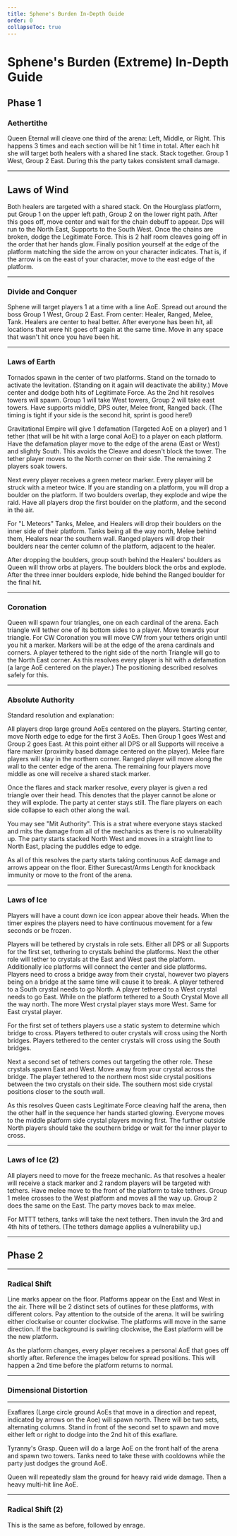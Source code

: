 ```yaml
---
title: Sphene's Burden In-Depth Guide
order: 0
collapseToc: true
---
```


# Sphene's Burden (Extreme) In-Depth Guide

## Phase 1

### Aethertithe

Queen Eternal will cleave one third of the arena: Left, Middle, or Right. This happens 3 times and each section will be hit 1 time in total.
After each hit she will target both healers with a shared line stack. Stack together.
Group 1 West, Group 2 East. During this the party takes consistent small damage.

***

## Laws of Wind

Both healers are targeted with a shared stack. On the Hourglass platform, put Group 1 on the upper left path, Group 2 on the lower right path.
After this goes off, move center and wait for the chain debuff to appear. Dps will run to the North East, Supports to the South West.
Once the chains are broken, dodge the Legitimate Force. This is 2 half room cleaves going off in the order that her hands glow.
Finally position yourself at the edge of the platform matching the side the arrow on your character indicates.
That is, if the arrow is on the east of your character, move to the east edge of the platform. 

***

### Divide and Conquer

Sphene will target players 1 at a time with a line AoE. Spread out around the boss Group 1 West, Group 2 East.
From center: Healer, Ranged, Melee, Tank. Healers are center to heal better.
After everyone has been hit, all locations that were hit goes off again at the same time.
Move in any space that wasn't hit once you have been hit.

***

### Laws of Earth

Tornados spawn in the center of two platforms. Stand on the tornado to activate the levitation.
(Standing on it again will deactivate the ability.) Move center and dodge both hits of Legitimate Force.
As the 2nd hit resolves towers will spawn. Group 1 will take West towers, Group 2 will take east towers.
Have supports middle, DPS outer, Melee front, Ranged back. (The timing is tight if your side is the second hit, sprint is good here!)

Gravitational Empire will give 1 defamation (Targeted AoE on a player) and 1 tether (that will be hit with a large conal AoE)
to a player on each platform. Have the defamation player move to the edge of the arena (East or West) and slightly South.
This avoids the Cleave and doesn't block the tower. The tether player moves to the North corner on their side. The remaining 2 players soak towers. 

Next every player receives a green meteor marker. Every player will be struck with a meteor twice.
If you are standing on a platform, you will drop a boulder on the platform.
If two boulders overlap, they explode and wipe the raid. Have all players drop the first boulder on the platform, and the second in the air. 

For "L Meteors" Tanks, Melee, and Healers will drop their boulders on the inner side of their platform.
Tanks being all the way north, Melee behind them, Healers near the southern wall. Ranged players will drop their boulders near the center column of the platform, adjacent to the healer. 

After dropping the boulders, group south behind the Healers' boulders as Queen will throw orbs at players.
The boulders block the orbs and explode. After the three inner boulders explode, hide behind the Ranged boulder for the final hit.

***

### Coronation

Queen will spawn four triangles, one on each cardinal of the arena. Each triangle will tether one of its bottom sides to a player.
Move towards your triangle. For CW Coronation you will move CW from your tethers origin until you hit a marker.
Markers will be at the edge of the arena cardinals and corners.
A player tethered to the right side of the north Triangle will go to the North East corner.
As this resolves every player is hit with a defamation (a large AoE centered on the player.) The positioning described resolves safely for this.

***

### Absolute Authority

Standard resolution and explanation:

All players drop large ground AoEs centered on the players.
Starting center, move North edge to edge for the first 3 AoEs. Then Group 1 goes West and Group 2 goes East.
At this point either all DPS or all Supports will receive a flare marker (proximity based damage centered on the player).
Melee flare players will stay in the northern corner. Ranged player will move along the wall to the center edge of the arena.
The remaining four players move middle as one will receive a shared stack marker. 

Once the flares and stack marker resolve, every player is given a red triangle over their head.
This denotes that the player cannot be alone or they will explode. The party at center stays still.
The flare players on each side collapse to each other along the wall. 


You may see "Mit Authority".
This is a strat where everyone stays stacked and mits the damage from all of the mechanics as there is no vulnerability up.
The party starts stacked North West and moves in a straight line to North East, placing the puddles edge to edge. 


As all of this resolves the party starts taking continuous AoE damage and arrows appear on the floor. 
Either Surecast/Arms Length for knockback immunity or move to the front of the arena. 

***

### Laws of Ice

Players will have a count down ice icon appear above their heads.
When the timer expires the players need to have continuous movement for a few seconds or be frozen. 

Players will be tethered by crystals in role sets. Either all DPS or all Supports for the first set, tethering to crystals behind the platforms.
Next the other role will tether to crystals at the East and West past the platform.
Additionally ice platforms will connect the center and side platforms. Players need to cross a bridge away from their crystal,
however two players being on a bridge at the same time will cause it to break. A player tethered to a South crystal needs to go North.
A player tethered to a West crystal needs to go East. While on the platform tethered to a South Crystal Move all the way north.
The more West crystal player stays more West. Same for East crystal player.

For the first set of tethers players use a static system to determine which bridge to cross.
Players tethered to outer crystals will cross using the North bridges. Players tethered to the center crystals will cross using the South bridges.

Next a second set of tethers comes out targeting the other role. These crystals spawn East and West. Move away from your crystal across the bridge.
The player tethered to the northern most side crystal positions between the two crystals on their side.
The southern most side crystal positions closer to the south wall. 

As this resolves Queen casts Legitimate Force cleaving half the arena, then the other half in the sequence her hands started glowing.
Everyone moves to the middle platform side crystal players moving first.
The further outside North players should take the southern bridge or wait for the inner player to cross. 

***

### Laws of Ice (2)


All players need to move for the freeze mechanic.
As that resolves a healer will receive a stack marker and 2 random players will be targeted with tethers.
Have melee move to the front of the platform to take tethers.
Group 1 melee crosses to the West platform and moves all the way up. Group 2 does the same on the East. The party moves back to max melee. 

For MTTT tethers, tanks will take the next tethers. Then invuln the 3rd and 4th hits of tethers. (The tethers damage applies a vulnerability up.)

***

## Phase 2

***

### Radical Shift

Line marks appear on the floor. Platforms appear on the East and West in the air.
There will be 2 distinct sets of outlines for these platforms, with different colors. Pay attention to the outside of the arena.
It will be swirling either clockwise or counter clockwise. The platforms will move in the same direction.
If the background is swirling clockwise, the East platform will be the new platform.

As the platform changes, every player receives a personal AoE that goes off shortly after.
Reference the images below for spread positions.
This will happen a 2nd time before the platform returns to normal.

***

### Dimensional Distortion

***

Exaflares (Large circle ground AoEs that move in a direction and repeat, indicated by arrows on the Aoe) will spawn north.
There will be two sets, alternating columns.
Stand in front of the second set to spawn and move either left or right to dodge into the 2nd hit of this exaflare.

Tyranny's Grasp. Queen will do a large AoE on the front half of the arena and spawn two towers.
Tanks need to take these with cooldowns while the party just dodges the ground AoE. 

Queen will repeatedly slam the ground for heavy raid wide damage. Then a heavy multi-hit line AoE.

***

### Radical Shift (2)

This is the same as before, followed by enrage.